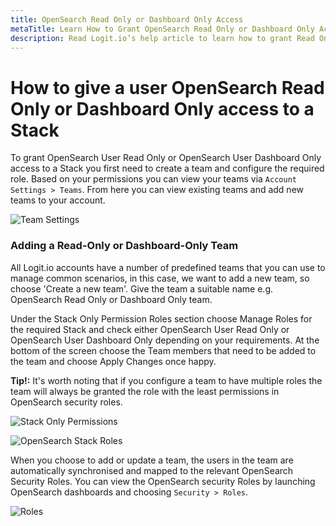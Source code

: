 ```yaml
---
title: OpenSearch Read Only or Dashboard Only Access
metaTitle: Learn How to Grant OpenSearch Read Only or Dashboard Only Access
description: Read Logit.io’s help article to learn how to grant Read Only or Dashboard Only User access to OpenSearch
---
```


# How to give a user OpenSearch Read Only or Dashboard Only access to a Stack

To grant OpenSearch User Read Only or OpenSearch User Dashboard Only access to a 
Stack you first need to create a team and configure the required role. Based on 
your permissions you can view your teams via `Account Settings > Teams`. 
From here you can view existing teams and add new teams to your account.

![Team Settings](@/images/help/account-access/team-settings.png)

### Adding a Read-Only or Dashboard-Only Team

All Logit.io accounts have a number of predefined teams that you can use to manage 
common scenarios, in this case, we want to add a new team, so choose 'Create a new team'. 
Give the team a suitable name e.g. OpenSearch Read Only or Dashboard Only team.

Under the Stack Only Permission Roles section choose Manage Roles for the required 
Stack and check either OpenSearch User Read Only or OpenSearch User Dashboard 
Only depending on your requirements. At the bottom of the screen choose the Team 
members that need to be added to the team and choose Apply Changes once happy.

**Tip!:** It's worth noting that if you configure a team to have multiple roles the 
team will always be granted the role with the least permissions in OpenSearch security roles.

![Stack Only Permissions](@/images/help/account-access/stack-only-permissions.png)

![OpenSearch Stack Roles](@/images/help/account-access/opensearch-stack-roles.png)

When you choose to add or update a team, the users in the team are automatically 
synchronised and mapped to the relevant OpenSearch Security Roles. You can view the 
OpenSearch security Roles by launching OpenSearch dashboards and choosing `Security > Roles`.

![Roles](@/images/help/account-access/roles(1).png)